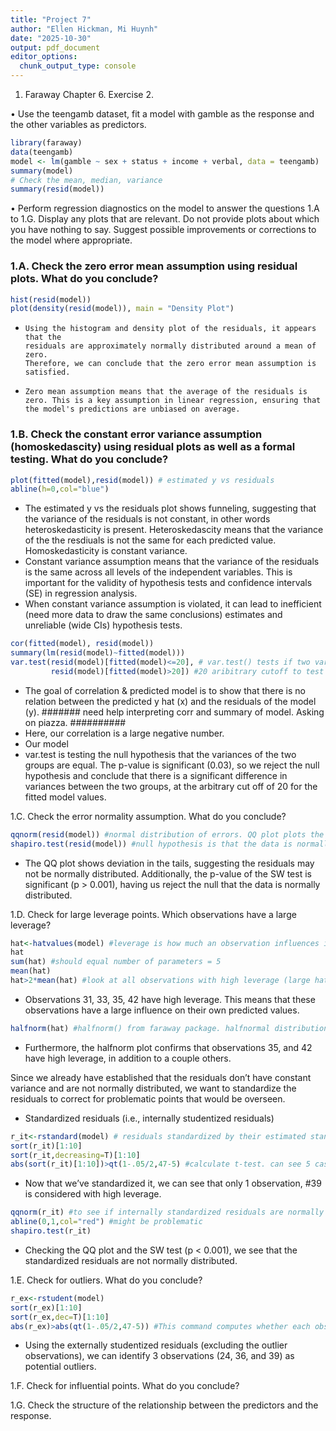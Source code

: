 ```yaml
---
title: "Project 7"
author: "Ellen Hickman, Mi Huynh"
date: "2025-10-30"
output: pdf_document
editor_options: 
  chunk_output_type: console
---
```


1. Faraway Chapter 6. Exercise 2.

• Use the teengamb dataset, fit a model with gamble as the response and the other variables as predictors.
```r
library(faraway)
data(teengamb)
model <- lm(gamble ~ sex + status + income + verbal, data = teengamb)
summary(model)
# Check the mean, median, variance
summary(resid(model))
```

• Perform regression diagnostics on the model to answer the questions 1.A to 1.G. Display any plots that are relevant. Do not provide plots about which you have nothing to say. Suggest possible improvements or corrections to the model where appropriate.

### 1.A. Check the zero error mean assumption using residual plots. What do you conclude?
```r
hist(resid(model))
plot(density(resid(model)), main = "Density Plot")
```
-     Using the histogram and density plot of the residuals, it appears that the 
      residuals are approximately normally distributed around a mean of zero. 
      Therefore, we can conclude that the zero error mean assumption is satisfied.
-     Zero mean assumption means that the average of the residuals is zero. This is a key assumption in linear regression, ensuring that the model's predictions are unbiased on average.
      
### 1.B. Check the constant error variance assumption (homoskedascity) using residual plots as well as a formal testing. What do you conclude?
```r
plot(fitted(model),resid(model)) # estimated y vs residuals
abline(h=0,col="blue")
```
-   The estimated y vs the residuals plot shows funneling, suggesting that the variance of the residuals is not constant, in other words heteroskedasticity is present. Heteroskedascity means that the variance of the the resdiuals is not the same for each predicted value. Homoskedasticity is constant variance. 
-   Constant variance assumption means that the variance of the residuals is the same across all levels of the independent variables. This is important for the validity of hypothesis tests and confidence intervals (SE) in regression analysis.
-   When constant variance assumption is violated, it can lead to inefficient (need more data to draw the same conclusions) estimates and unreliable (wide CIs) hypothesis tests.
```r
cor(fitted(model), resid(model)) 
summary(lm(resid(model)~fitted(model)))
var.test(resid(model)[fitted(model)<=20], # var.test() tests if two variances are equal. Ho = var1/var2 = 1. Ha = var1/var2 != 1
         resid(model)[fitted(model)>20]) #20 aribitrary cutoff to test equal variances across low and high fitted values
```
-   The goal of correlation & predicted model is to show that there is no relation between the predicted y hat (x) and the residuals of the model (y). ####### need help interpreting corr and summary of model. Asking on piazza. ##########
-   Here, our correlation is a large negative number. 
-   Our model 
-   var.test is testing the null hypothesis that the variances of the two groups are equal. The p-value is significant (0.03), so we reject the null hypothesis and conclude that there is a significant difference in variances between the two groups, at the arbitrary cut off of 20 for the fitted model values. 

1.C. Check the error normality assumption. What do you conclude?
```r
qqnorm(resid(model)) #normal distribution of errors. QQ plot plots the distribution of the residuals against a theoretical normal distribution. If the points fall along a straight line, it suggests that the residuals are normally distributed.
shapiro.test(resid(model)) #null hypothesis is that the data is normally distributed. Ha is that it doesn't follow the normal distribution. fail to reject null
```
-  The QQ plot shows deviation in the tails, suggesting the residuals may not be normally distributed. Additionally, the p-value of the SW test is significant (p > 0.001), having us reject the null that the data is normally distributed.

1.D. Check for large leverage points. Which observations have a large leverage?
```r
hat<-hatvalues(model) #leverage is how much an observation influences its own predicted value, or how far an observation is from the mean of the predictor variables (x). High leverage points can have a significant impact on the regression line.
hat
sum(hat) #should equal number of parameters = 5
mean(hat)
hat>2*mean(hat) #look at all observations with high leverage (large hat values). formula for high leverage: hat > (2*p)/n (from lecture) where p = sum of hat. mean(hat) = sum(hat)/n = p/n
```
-   Observations 31, 33, 35, 42 have high leverage. This means that these observations have a large influence on their own predicted values. 

```r
halfnorm(hat) #halfnorm() from faraway package. halfnormal distribution is used to identify high leverage points because leverage values are always positive
```
-   Furthermore, the halfnorm plot confirms that observations 35, and 42 have high leverage, in addition to a couple others.

Since we already have established that the residuals don't have constant variance and are not normally distributed, we want to standardize the residuals to correct for problematic points that would be overseen. 

* Standardized residuals (i.e., internally studentized residuals)
```r
r_it<-rstandard(model) # residuals standardized by their estimated standard deviation (based on the leverage). rstandard is formula for internally studentized residuals
sort(r_it)[1:10]
sort(r_it,decreasing=T)[1:10]
abs(sort(r_it)[1:10])>qt(1-.05/2,47-5) #calculate t-test. can see 5 cases that could be considered potentially influential based on studentized residuals. t=(1-alpha/2),(n-p). t = 1 - .05/2 is for two sided test. 47 is n, 5 is p
```
-  Now that we've standardized it, we can see that only 1 observation, #39 is considered with high leverage. 

```r
qqnorm(r_it) #to see if internally standardized residuals are normally distributed
abline(0,1,col="red") #might be problematic
shapiro.test(r_it) 
```
-   Checking the QQ plot and the SW test (p < 0.001), we see that the standardized residuals are not normally distributed. 

1.E. Check for outliers. What do you conclude?
```r
r_ex<-rstudent(model)
sort(r_ex)[1:10]
sort(r_ex,dec=T)[1:10]
abs(r_ex)>abs(qt(1-.05/2,47-5)) #This command computes whether each observation falls in statistical significance (t-test), given n and p, that each (iterations) observation changes the model estimates. Bonferroni correction for multiple testing. 120 observations, 2-tailed test. Use for externally studentized residuals, testing a lot of hypothesis at once, where each hypothesis has a high likelihood that they might be true. 
```
- Using the externally studentized residuals (excluding the outlier observations), we can identify 3 observations (24, 36, and 39) as potential outliers. 

1.F. Check for influential points. What do you conclude?

1.G. Check the structure of the relationship between the predictors and the
response. 